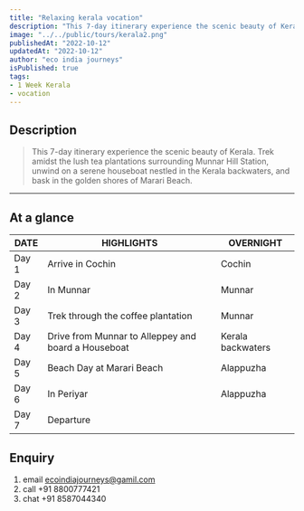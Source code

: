 ```yaml
---
title: "Relaxing kerala vocation"
description: "This 7-day itinerary experience the scenic beauty of Kerala. Trek amidst the lush tea plantations surrounding Munnar Hill Station, unwind on a serene houseboat nestled in the Kerala backwaters, and bask in the golden shores of Marari Beach." 
image: "../../public/tours/kerala2.png"
publishedAt: "2022-10-12"
updatedAt: "2022-10-12"
author: "eco india journeys"
isPublished: true
tags:
- 1 Week Kerala
- vocation
---
```



## Description

>This 7-day itinerary experience the scenic beauty of Kerala. Trek amidst the lush tea plantations surrounding Munnar Hill Station, unwind on a serene houseboat nestled in the Kerala backwaters, and bask in the golden shores of Marari Beach.
---

## At a glance

| DATE   | HIGHLIGHTS                                                   | OVERNIGHT                                             |
| -------|-----------------------------------------------------------|-----------------------------------------------------------|
| Day 1  | Arrive in Cochin                          | Cochin  |
| Day 2  | In Munnar      | Munnar     |
| Day 3  | Trek through the coffee plantation    | Munnar |
| Day 4  | Drive from Munnar to Alleppey and board a Houseboat | Kerala backwaters |
| Day 5  | Beach Day at Marari Beach |  Alappuzha|
| Day 6  | In Periyar   | Alappuzha|
| Day 7  | Departure    |  |

## Enquiry
1.  email ecoindiajourneys@gamil.com
2.  call +91 8800777421
3.  chat +91 8587044340


